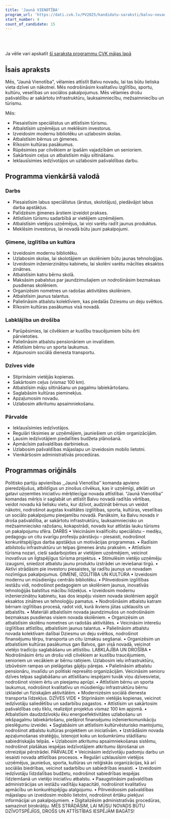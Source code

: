 ```yaml
---
title: 'Jaunā VIENOTĪBA'
program_url: 'https://dati.cvk.lv/PV2025/kandidatu-saraksti/balvu-novads/jauna-vienotiba'
start_number: 4
count_of_candidate: 15
---
```



<Badge text="Kvalitatīva izglītība" variant="note" size="small" /> <Badge text="Uzņēmējdarbības atbalsts" variant="note" size="small" /> <Badge text="Infrastruktūras attīstība" variant="note" size="small" /> <Badge text="Sociālā labklājība" variant="note" size="small" /> <Badge text="Iedzīvotāju iesaiste" variant="note" size="small" />

<br/><br/> 

<Card title='Šis ir mākslīga intelekta ģenerēts apraksts' icon='starlight'>
    Ja vēlie vari apskatīt <a href={frontmatter.program_url} target='_blank'>šī saraksta programmu CVK mājas lapā</a>
    </Card>

## Īsais apraksts

Mēs, "Jaunā Vienotība", vēlamies attīstīt Balvu novadu, lai tas būtu lieliska vieta dzīvei un nākotnei. Mēs nodrošināsim kvalitatīvu izglītību, sportu, kultūru, veselības un sociālos pakalpojumus. Mēs vēlamies drošu pašvaldību ar sakārtotu infrastruktūru, lauksaimniecību, mežsaimniecību un tūrismu.

Mēs:
*   Piesaistīsim speciālistus un attīstīsim tūrismu.
*   Atbalstīsim uzņēmējus un meklēsim investorus.
*   Izveidosim modernu bibliotēku un uzlabosim skolas.
*   Atbalstīsim bērnus un ģimenes.
*   Rīkosim kultūras pasākumus.
*   Rūpēsimies par cilvēkiem ar īpašām vajadzībām un senioriem.
*   Sakārtosim ceļus un atbalstīsim māju siltināšanu.
*   Ieklausīsimies iedzīvotājos un uzlabosim pašvaldības darbu.

## Programma vienkāršā valodā

### Darbs

*   Piesaistīsim labus speciālistus (ārstus, skolotājus), piedāvājot labus darba apstākļus.
*   Palīdzēsim ģimenes ārstiem izveidot prakses.
*   Attīstīsim tūrismu sadarbībā ar vietējiem uzņēmējiem.
*   Atbalstīsim vietējos uzņēmējus, lai viņi varētu radīt jaunus produktus.
*   Meklēsim investorus, lai novadā būtu jauni pakalpojumi.

### Ģimene, izglītība un kultūra

*   Izveidosim modernu bibliotēku.
*   Uzlabosim skolas, lai skolotājiem un skolēniem būtu jaunas tehnoloģijas.
*   Izveidosim inženierzinātņu kabinetu, lai skolēni varētu mācīties eksaktos zinātnes.
*   Atbalstīsim katru bērnu skolā.
*   Maksāsim pabalstus par jaundzimušajiem un nodrošināsim bezmaksas pusdienas skolēniem.
*   Organizēsim nometnes un radošas aktivitātes skolēniem.
*   Atbalstīsim jaunus talantus.
*   Palielināsim atbalstu kolektīviem, kas piedalās Dziesmu un deju svētkos.
*   Rīkosim kultūras pasākumus visā novadā.

### Labklājība un drošība

*   Parūpēsimies, lai cilvēkiem ar kustību traucējumiem būtu ērti pārvietoties.
*   Palielināsim atbalstu pensionāriem un invalīdiem.
*   Attīstīsim bērnu un sporta laukumus.
*   Atjaunosim sociālā dienesta transportu.

### Dzīves vide

*   Stiprināsim vietējās kopienas.
*   Sakārtosim ceļus (vismaz 100 km).
*   Atbalstīsim māju siltināšanu un pagalmu labiekārtošanu.
*   Saglabāsim kultūras pieminekļus.
*   Apzaļumosim novadu.
*   Uzlabosim atkritumu apsaimniekošanu.

### Pārvalde

*   Ieklausīsimies iedzīvotājos.
*   Regulāri tiksimies ar uzņēmējiem, jauniešiem un citām organizācijām.
*   Ļausim iedzīvotājiem piedalīties budžeta plānošanā.
*   Apmācīsim pašvaldības darbiniekus.
*   Uzlabosim pašvaldības mājaslapu un izveidosim mobilo lietotni.
*   Vienkāršosim administratīvās procedūras.

## Programmas oriģināls

Politisko partiju apvienības ,,Jaunā Vienotība’’ komanda apvieno pieredzējušus, atbildīgus un zinošus cilvēkus, kas ir uzņēmīgi, atklāti un gatavi uzņemties iniciatīvu mērķtiecīgai novada attīstībai. “Jaunā Vienotība’’ komandas mērķis ir saglabāt un attīstīt Balvu novadā radītās vērtības, veidot novadu kā lielisku vietu, kur dzīvot, audzināt bērnus un veidot nākotni, nodrošinot augstas kvalitātes izglītības, sporta, kultūras, veselības un sociālo pakalpojumu pieejamību novadā. Panāksim, ka Balvu novads ir droša pašvaldība, ar sakārtotu infrastruktūru, lauksaimniecisko un mežsaimniecisko ražošanu, kokapstrādi, novads kur attīstās lauku tūrisms un pakalpojumu sfēra.
DARBS
• Veicināsim kvalificētu speciālistu – mediķu, pedagogu un citu svarīgu profesiju pārstāvju – piesaisti, nodrošinot konkurētspējīgus darba apstākļus un motivācijas programmas.
• Radīsim atbilstošu infrastruktūru un telpas ģimenes ārstu praksēm.
• Attīstīsim tūrisma nozari, cieši sadarbojoties ar vietējiem uzņēmējiem, veicinot inovatīvus un ilgtspējīgus tūrisma projektus.
• Stimulēsim vietējo uzņēmēju izaugsmi, sniedzot atbalstu jaunu produktu izstrādei un ieviešanai tirgū.
• Aktīvi strādāsim pie investoru piesaistes, lai radītu jaunus un novadam nozīmīgus pakalpojumus.
ĢIMENE, IZGLĪTĪBA UN KULTŪRA
• Izveidosim modernu un mūsdienīgu centrālo bibliotēku.
• Pilnveidosim izglītības iestāžu vidi, nodrošinot pedagogiem un skolēniem jaunus, inovatīvās tehnoloģijās balstītus mācību līdzekļus.
• Izveidosim modernu inženierzinātņu kabinetu, kas dos iespēju visiem novada skolēniem apgūt eksaktos zinātnes un tehnoloģiju pamatus.
• Nodrošināsim atbalstu katram bērnam izglītības procesā, radot vidi, kurā ikviens jūtas uzklausīts un atbalstīts.
• Materiāli atbalstīsim novada jaundzimušos un nodrošināsim bezmaksas pusdienas visiem novada skolēniem.
• Organizēsim un atbalstīsim skolēnu nometnes un radošās aktivitātes.
• Veicināsim interešu izglītības attīstību, atbalstīsim jaunus talantus.
• Palielināsim atbalstu novada kolektīvam dalībai Dziesmu un deju svētkos, nodrošinot finansējumu tērpu, transporta un citu izmaksu segšanai.
• Organizēsim un atbalstīsim kultūras pasākumus gan Balvos, gan visā novadā, veicinot vietējo tradīciju saglabāšanu un attīstību.
LABKLĀJĪBA UN DROŠĪBA
• Nodrošināsim ērtu un drošu vidi cilvēkiem ar kustību traucējumiem, senioriem un vecākiem ar bērnu ratiņiem. Uzlabosim ielu infrastruktūru, izbūvēsim rampas un pielāgotas gājēju pārejas.
• Palielināsim atbalstu pensionāru, invalīdu un politiski represēto organizācijām. Veicināsim senioru dzīves telpas saglabāšanu un attīstīšanu iespējami tuvāk viņu dzīvesvietai, nodrošinot viņiem ērtu un pieejamu aprūpi.
• Attīstīsim bērnu un sporta laukumus, nodrošinot kvalitatīvu un mūsdienīgu infrastruktūru bērnu izklaidei un fiziskajām aktivitātēm.
• Modernizēsim sociālā dienesta transporta līdzekļus.
DZĪVES VIDE
• Stiprināsim vietējās kopienas, veicinot iedzīvotāju saliedētību un sadarbību pagastos.
• Attīstīsim un sakārtosim pašvaldības ceļu tīklu, realizējot projektus vismaz 100 km apjomā.
• Atbalstīsim daudzdzīvokļu ēku energoefektivitātes uzlabošanu un iekšpagalmu labiekārtošanu, piešķirot finansējumu inženierkomunikāciju pieslēgumu izveidei.
• Saglabāsim un attīstīsim kultūrvēsturisko mantojumu, nodrošinot atbalstu kultūras projektiem un iniciatīvām.
• Izstrādāsim novada apzaļumošanas stratēģiju, īstenojot koku un košumkrūmu stādīšanu sabiedriskajās telpās.
• Uzlabosim atkritumu apsaimniekošanas sistēmu, nodrošinot plašākas iespējas iedzīvotājiem atkritumu šķirošanai un otrreizējai pērstrādei.
PĀRVALDE
• Veicināsim iedzīvotāju padomju darbu un iesaisti novada attīstības procesos.
• Regulāri uzklausīsim vietējos uzņēmējus, jauniešus, sporta, kultūras un reliģiskās organizācijas, kā arī sociālās biedrības, veicinot sadarbību un sabiedrības iesaisti.
• Izveidosim iedzīvotāju līdzdalības budžetu, nodrošinot sabiedrības iespējas līdzlemšanā un vietējo iniciatīvu atbalstu.
• Paaugstināsim pašvaldības administrācijas un iestāžu vadītāju kapacitāti, nodrošinot kvalitatīvu apmācību un konkurētspējīgu atalgojumu.
• Pilnveidoosim pašvaldības mājaslapu un izveidosim mobilo lietotni, nodrošinot ērtāku piekļuvi informācijai un pakalpojumiem.
• Digitalizēsim administratīvās procedūras, samazinot birokrātiju.
MĒS STRĀDĀSIM, LAI MŪSU NOVADS BŪTU DZĪVOTSPĒJĪGS, DROŠS UN ATTĪSTĪBAS IESPĒJĀM BAGĀTS!
